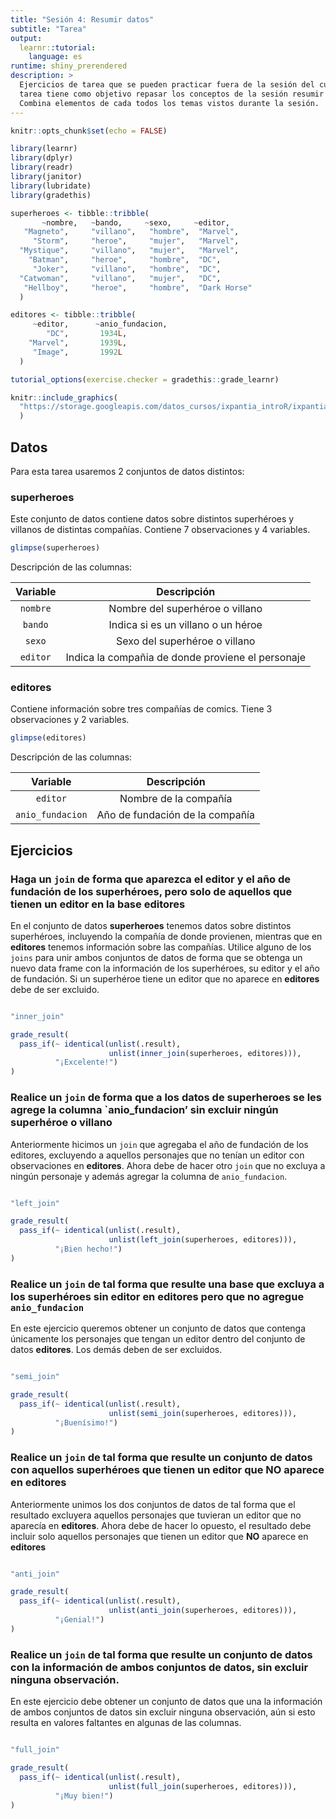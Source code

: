 ```yaml
---
title: "Sesión 4: Resumir datos"
subtitle: "Tarea"
output: 
  learnr::tutorial:
    language: es
runtime: shiny_prerendered
description: >
  Ejercicios de tarea que se pueden practicar fuera de la sesión del curso. Esta
  tarea tiene como objetivo repasar los conceptos de la sesión resumir datos.
  Combina elementos de cada todos los temas vistos durante la sesión.
---
```


<style type="text/css">
@import url("https://storage.googleapis.com/datos_cursos/ixpantia_introR/intro_r.css");
</style>

<style>
@import url('https://fonts.googleapis.com/css2?family=Roboto+Mono&family=Roboto+Slab&family=Source+Sans+Pro:wght@300;400&display=swap');

@import url('https://fonts.googleapis.com/css2?family=Lato&display=swap');
</style> 

```r
knitr::opts_chunk$set(echo = FALSE)

library(learnr)
library(dplyr)
library(readr)
library(janitor)
library(lubridate)
library(gradethis)

superheroes <- tibble::tribble(
       ~nombre,   ~bando,     ~sexo,     ~editor,
   "Magneto",     "villano",   "hombre",  "Marvel",
     "Storm",     "heroe",     "mujer",   "Marvel",
  "Mystique",     "villano",   "mujer",   "Marvel",
    "Batman",     "heroe",     "hombre",  "DC",
     "Joker",     "villano",   "hombre",  "DC",
  "Catwoman",     "villano",   "mujer",   "DC",
   "Hellboy",     "heroe",     "hombre",  "Dark Horse"
  )

editores <- tibble::tribble(
     ~editor,      ~anio_fundacion,
        "DC",       1934L,
    "Marvel",       1939L,
     "Image",       1992L
  )

tutorial_options(exercise.checker = gradethis::grade_learnr)
```

```r
knitr::include_graphics(
  "https://storage.googleapis.com/datos_cursos/ixpantia_introR/ixpantia_logo.png"
  )  
```

## Datos

Para esta tarea usaremos 2 conjuntos de datos distintos: 

### **superheroes**

Este conjunto de datos contiene datos sobre distintos superhéroes y villanos de
distintas compañías. Contiene 7 observaciones y 4 variables. 

```r
glimpse(superheroes)
```

Descripción de las columnas:

| Variable     | Descripción                                       |
| :----------: | :--------------------------------:                |
| `nombre`     | Nombre del superhéroe o villano                   |
| `bando`      | Indica si es un villano o un héroe                |
| `sexo`       | Sexo del superhéroe o villano                     |
| `editor`     | Indica la compañia de donde proviene el personaje |

### **editores**

Contiene información sobre tres compañías de comics. Tiene 3 observaciones y 2
variables. 

```r
glimpse(editores)
```

Descripción de las columnas:

| Variable   | Descripción                      |
|:----------:|:--------------------------------:|
| `editor`    | Nombre de la compañía |
| `anio_fundacion`  | Año de fundación de la compañía |

## Ejercicios 

### Haga un `join` de forma que aparezca el editor y el año de fundación de los superhéroes, pero solo de aquellos que tienen un editor en la base editores

En el conjunto de datos **superheroes** tenemos datos sobre distintos 
superhéroes, incluyendo la compañía de donde provienen, mientras que en
**editores** tenemos información sobre las compañías. Utilice alguno de los 
`joins` para unir ambos conjuntos de datos de forma que se obtenga un nuevo 
data frame con la información de los superhéroes, su editor y el año de 
fundación. Si un superhéroe tiene un editor que no aparece en **editores** debe
de ser excluido.

```r

```

```r
"inner_join"
```

```r
grade_result(
  pass_if(~ identical(unlist(.result),
                      unlist(inner_join(superheroes, editores))),
          "¡Excelente!")
)
```

### Realice un `join` de forma que a los datos de **superheroes** se les agrege la columna `anio_fundacion' sin excluir ningún superhéroe o villano

Anteriormente hicimos un `join` que agregaba el año de fundación de los 
editores, excluyendo a aquellos personajes que no tenían un editor con 
observaciones en **editores**. Ahora debe de hacer otro `join` que no excluya a
ningún personaje y además agregar la columna de `anio_fundacion`.

```r

```

```r
"left_join"
```

```r
grade_result(
  pass_if(~ identical(unlist(.result),
                      unlist(left_join(superheroes, editores))),
          "¡Bien hecho!")
)
```

### Realice un `join` de tal forma que resulte una base que excluya a los superhéroes sin editor en **editores** pero que no agregue `anio_fundacion`

En este ejercicio queremos obtener un conjunto de datos que contenga únicamente
los personajes que tengan un editor dentro del conjunto de datos **editores**.
Los demás deben de ser excluidos. 

```r

```

```r
"semi_join"
```

```r
grade_result(
  pass_if(~ identical(unlist(.result),
                      unlist(semi_join(superheroes, editores))),
          "¡Buenísimo!")
)
```

### Realice un `join` de tal forma que resulte un conjunto de datos con aquellos superhéroes que tienen un editor que **NO** aparece en **editores**

Anteriormente unimos los dos conjuntos de datos de tal forma que el resultado
excluyera aquellos personajes que tuvieran un editor que no aparecía en
**editores**. Ahora debe de hacer lo opuesto, el resultado debe incluir solo
aquellos personajes que tienen un editor que **NO** aparece en **editores**

```r

```

```r
"anti_join"
```

```r
grade_result(
  pass_if(~ identical(unlist(.result),
                      unlist(anti_join(superheroes, editores))),
          "¡Genial!")
)
```

### Realice un `join` de tal forma que resulte un conjunto de datos con la información de ambos conjuntos de datos, sin excluir ninguna observación.

En este ejercicio debe obtener un conjunto de datos que una la información de
ambos conjuntos de datos sin excluir ninguna observación, aún si esto resulta 
en valores faltantes en algunas de las columnas. 

```r

```

```r
"full_join"
```

```r
grade_result(
  pass_if(~ identical(unlist(.result),
                      unlist(full_join(superheroes, editores))),
          "¡Muy bien!")
)
```

